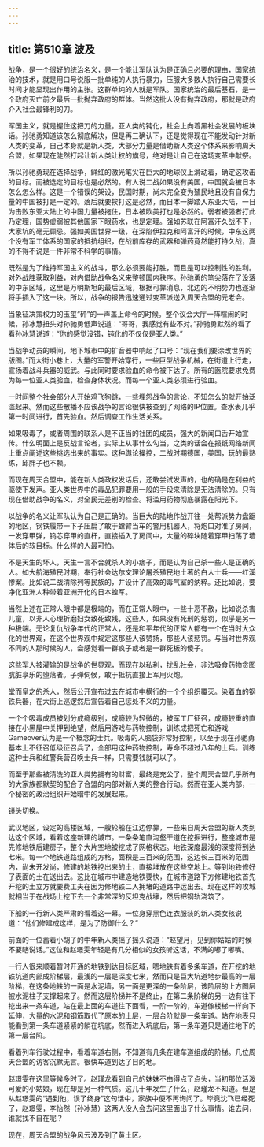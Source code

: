 ```yaml
---
---
---
```

title: 第510章 波及
---



战争，是一个很好的统治名义，是一个能让军队认为是正确且必要的理由，国家统治的技术，就是用口号说服一批单纯的人执行暴力，压服大多数人执行自己需要长时间才能显现出作用的主张。这群单纯的人就是军队。国家统治的最后基石，是一个政府灭亡前夕最后一批抛弃政府的群体。当然这批人没有抛弃政府，那就是政府介入社会最锋利的刀。

军国主义，就是握住这把刀的力量。亚人类的钝化，社会上向着黑社会发展的板块话。孙驰勇知道该怎么彻底解决，但是再三确认下，还是觉得现在不能发动针对新人类的变革，自己本身就是新人类，大部分力量是借助新人类这个体系来影响周天合盟，如果现在陡然打起让新人类让权的旗号，绝对是让自己在这场变革中献祭。

所以孙驰勇现在选择战争，鲜红的激光笔尖在巨大的地球仪上滑动着，确定这攻击的目标。而被选定的目标也是必然的。有人说二战如果没有美国，中国就会被日本怎么怎么样。这是一个错误的架设，民国时期，尚未完全变为殖民地且没有自保力量的中国被打是一定的。落后就要挨打这是必然，而日本一脚踏入东亚大陆，一日为击败东亚大陆上的中国力量被拖住，日本被欧美打也是必然的。弱者被强者打此乃定理，国势虚弱被其他国家下眼药水，也是定理。强如苏联在阿富汗久战不下，大家坑的毫无顾忌。强如美国世界一级，在深陷伊拉克和阿富汗的时候，中东这两个没有军工体系的国家的抵抗组织，在战前库存的武器和弹药竟然能打持久战，真的不得不说是一件非常不科学的事情。

既然是为了维持军国主义的战斗，那么必须要能打胜，而且是可以控制性的胜利。对外战胜获取利益，对内借助战争名义来整顿国内秩序。孙驰勇的笔尖落在了没落的中东区域，这里是万明斯坦的最后区域，根据可靠消息，北边的不明势力也逐渐将手插入了这一块。所以，战争的报告迅速通过变革派送入周天合盟的元老会。

当象征决策权力的玉玺“砰”的一声盖上命令的时候。整个议会大厅一阵喧闹的时候，孙冰慧扭头对孙驰勇低声说道：“哥哥，我感觉有些不对。”孙驰勇默然的看了看孙冰慧说道：“你的感觉没错，钝化的不仅仅是亚人类。”

当战争动员的瞬间，地下城市中的扩音器中响起了口号：“现在我们要涂改世界的版图。”而大街小巷上，大量的军警开始穿行，一些巨型战争机械，在街道上行走，宣扬着战斗兵器的威武。与此同时要求验血的命令被下达了。所有的医院要求免费为每一位亚人类验血，检查身体状况。而每一个亚人类必须进行验血。

一时间整个社会部分人开始鸡飞狗跳，一些埋怨战争的言论，不知怎么的就开始泛滥起来。然而这些散播不应该战争的言论很快被查到了网络的IP位置。查水表几乎第一时间进行，首先验血。然后调查工作生活关系。

如果吸毒了，或者周围的联系人是不正当的社团的成员，强大的新闻口舌开始宣传。什么明面上是反战言论者，实际上从事什么勾当，之类的话会在报纸网络新闻上重点阐述这些挑选出来的事实。这种舆论操控，二战时期德国，美国，玩的最熟练，邱胖子也不赖。

而现在周天合盟中，能在新人类政权发话后，还敢尝试发声的，也的确是在利益的驱使下发声。亚人类世界中的毒品犯罪要用一般的手段来清除是无法清除的。只有现在借助战争的名义，对全民无差别的检查。将滥用药物彻底暴露在阳光下。

以战争的名义让军队认为自己是正确的。当巨大的陆地作战开往一处帮派势力盘踞的地区，钢铁履带一下子压扁了敢于螳臂当车的警用机器人，将炮口对准了房间，一发穿甲弹，钨芯穿甲的直杆，直接插入了房间中，大量的碎块随着穿甲扫荡了墙体后的软目标。什么样的人最可怕。

不是天生的坏人，天生一言不合就杀人的小痞子，而是认为自己杀一些人是正确的人。如大航海殖民时期，奉行社会达尔文理论屠杀殖民地土著的白人士兵——红溪惨案。比如说二战清除列等民族的，并设计了高效的毒气室的纳粹。还比如说，要净化亚洲人种带着亚洲开化的日本蝗军。

当然上述在正常人眼中都是极端的，而在正常人眼中，一些十恶不赦，比如说杀害儿童，以非人心理折磨妇女致死致残，这些人，如果没有死刑的惩罚，似乎是另一种极端。无论复仇战争年代的正常人，还是和平年代的正常人都有一个在当时大众化的世界观，在这个世界观中规定这那些人该赞扬，那些人该惩罚。与当时世界观不同的人那时候的人，会感觉看一群疯子或者是一群死板的傻子。

这些军人被灌输的是战争的世界观，而现在以私利，扰乱社会，非法吸食药物贪图肮脏享乐的堕落者。子弹伺候，敢于抵抗直接上军用火炮。

堂而皇之的杀人，然后公开宣布过去在城市中横行的一个个组织覆灭。染着血的钢铁兵器，在大街上巡逻然后宣告着自己惩处不义的力量。

一个个吸毒成员被划分成瘾级别，成瘾较为轻微的，被军工厂征召，成瘾较重的直接在小黑屋中关押到绝望，然后用游戏与药物控制，训练成把死亡和游戏Gameover认为是一个概念的士兵。吸毒的人脑袋非常好控制，以至于现在孙驰勇基本上不征召低级征召兵了，全部用这种药物控制，寿命不超过八年的士兵。训练这种士兵和红警兵营召唤士兵一样，只需要钱就可以了。

而至于那些被清洗的亚人类势拥有的财富，最终是充公了，整个周天合盟几乎所有的大家族都默契的配合了合盟的内部对新人类的整合行动。然而在亚人类内部，一个秘密的政治组织开始暗中的发展起来。

镜头切换。

武汉地区，设定的高楼区域，一艘轮船在江边停靠，一些来自周天合盟的新人类到达这个区域，看着这座新建的城市。一条条笔直沟壑干道在挖掘进行，整座城市是先修地铁后建房子，整个大片空地被挖成了网格状态。地铁深度最浅的深度将到达七米。每一个地铁道路组成的方格，面积是三百米的范围，这边长三百米的范围内，尚未开发尚，修建的地铁挖出来的土，直接堆放在这些空地上。等到地铁修好了表面的土在送出去。这比在城市中建造地铁要快，在城市道路下方修建地铁首先开挖的土立方就要费工夫在因为修地铁二人拥堵的道路中运出去。现在这样的攻城就相当于在战场上挖下去一个非常深的反坦克战壕，然后把钢轨浇筑了。

下船的一行新人类严肃的看着这一幕。一位身穿黑色连衣服装的新人类女孩说道：“他们修建成这样，是为了防御什么？”

前面的一位蓄着小胡子的中年新人类摇了摇头说道：“赵望月，见到你姑姑的时候不要瞎说话。”这位和赵璟雯年轻是有几分相似的女孩听这话，不满的嘟了嘟嘴。

一行人很来顺着暂时开通的地铁到达目标区域，嗯地铁有着多条车道，在开挖的地铁坑道内部成阶梯层，最浅的一层是深度七米，然而只是巨大坑道地步最高的一层阶梯，在这条地铁的一面是水泥墙，另一面是更深的一条阶层，该阶层的上方图层被水泥柱子支撑起来了。然而这层阶梯并不是终止，在第二条阶梯的另一边有往下挖出来一条车道，站在最上面的车道往下面看，一阶一阶的，车道像楼梯一样向下延伸，大量的水泥和钢筋取代了原本的土层，一层台阶就是一条车道。站在地表只能看到第一条车道紧紧的躺在坑底，然而进入坑底后，第一条车道只是通往地下的第一层台阶。

看着列车行驶过程中，看着车道右侧，不知道有几条在建车道组成的阶梯。几位周天合盟的访客沉默无言。很快车道到达了目的地。

赵璟雯在这里等候多时了。赵瑾龙看到自己的妹妹不由得点了点头，当初那位活泼可爱的小姑娘，现在却是另一种气质。这几十年发生了什么，赵瑾龙不知道。但是从赵璟雯的“遇到他，误了终身”这句话中，家族中便不再询问了。毕竟沈飞已经死了，赵璟雯，李怡然（孙冰慧）这两人没人会去问这里面出了什么事情。谁去问，谁就找不自在呢？

现在，周天合盟的战争风云波及到了黄土区。